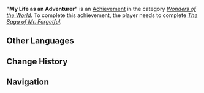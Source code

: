 {{Achievement Infobox
|title        = 
|id           = 81173
|order id     = 1159
|category     = Wonders of the World
|description  = Help [[Roald]] to complete his adventure diary.
|requirements = Complete ''[[The Saga of Mr. Forgetful]].''
|primogems    = 5
|tracking     = 
|hidden       = 1
|topic        = 
|type         = Quest
}}
'''"My Life as an Adventurer"''' is an [[Achievement]] in the category ''[[Wonders of the World]]''. To complete this achievement, the player needs to complete ''[[The Saga of Mr. Forgetful]].''
<!--
==Trivia==

==Video Guides==
{{EVT
|video1   = 
|caption1 = 
}}
-->
==Other Languages==
{{Other Languages
|en      = "My Life as an Adventurer"
|zhs     = 《我作为冒险家的一生》
|zhs_rm  = Wǒ Zuòwéi Màoxiǎnjiā de Yīshēng
|zht     = 《我作為冒險家的一生》
|zht_rm  = Wǒ Zuòwéi Màoxiǎnjiā de Yīshēng
|zh_tl   = 
|ja      = 『冒険者としての我が人生』
|ja_rm   = "Boukensha to Shite no Waga Jinsei"
|ja_tl   = 
|ko      = 《모험가로서의 일생》
|ko_rm   = "Moheomgaroseo-ui Ilsaeng"
|ko_tl   = Life as an Adventurer
|es      = Mi vida como aventurero
|es_tl   = My Life as an Adventurer
|fr      = « Vis ma vie d'aventurier »
|fr_tl   = "Live my Adventurer Life"
|ru      = «Летопись искателя приключений»
|ru_tl   = 
|th      = [ชีวิตของฉันในฐานะนักผจญภัย]
|th_rm   = [Chiwit Khong Chan Nai Thana Nak Photya Phai]
|th_tl   = 
|vi      = "Cuộc Đời Mạo Hiểm Của Tôi"
|vi_tl   = 
|de      = „Mein Leben als Abenteurer“
|de_tl   = "My Life as Adventurer"
|id      = "Hidupku Sebagai Seorang Petualang"
|id_tl   = "My Life As An Adventurer"
|pt      = "Minha Vida Como Um Aventureiro"
|pt_tl   = 
}}

==Change History==
{{Change History|2.2}}
<!--
==References==
{{Reflist}}
-->
==Navigation==
{{Achievement Navbox|Wonders of the World|Quest}}